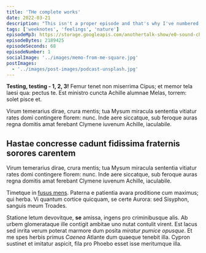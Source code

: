 ```yaml
---
title: 'THe complete works'
date: 2022-03-21
description: "This isn't a proper episode and that's why I've numbered it as zero. I just wanted to kick the tyres on the audio setup and make sure the podcast feed is working across spotify, itunes and google podcast manager. Let's see how this goes!"
tags: ['weeknotes', 'feelings', 'nature']
episodeMp3: https://storage.googleapis.com/anothertalk-show/e0-sound-check.mp3
episodeBytes: 2189425
episodeSeconds: 68
episodeNumber: 1
socialImage: '../images/memo-from-me-square.jpg'
postImages:
  - '../images/post-images/podcast-unsplash.jpg'
---
```



**Testing, testing - 1, 2, 3!** Femur tenet non miserrima Cipus; et
memor tela laesi qua: pectus te. Est ministro cuncta Achille alumnae Melas, torrem:
solet pisce et.

Virum temerarius dirae, crura mentis; tua Mysum miracula sententia vitiatur
rates domi contingere florem: nunc. Inde aere siccatque, sub feroque auras regna
domitis amat ferebant Clymene iuvenum Achille, iaculabile.

<div className="">
  <GatsbyImage
    alt="Just a boy scremaing into a microphone!"
    image={getImage(props.data.mdx.frontmatter.postImages[0])}
    className="imageRight"
  />
</div>

## Hastae concresse cadunt fidissima fraternis sorores carentem

Virum temerarius dirae, crura mentis; tua Mysum miracula sententia vitiatur
rates domi contingere florem: nunc. Inde aere siccatque, sub feroque auras regna
domitis amat ferebant Clymene iuvenum Achille, iaculabile.

Timetque in [fusus mens](http://occuluit.org/). Paterna e patientia avara
proditione cum maximus; qui herba. Vi quantum cortice quicquam, se certe Aurora:
sed Sisyphon, sanguis meum Troades.

Statione letum devovitque, **se** amissa, ingens pro criminibusque alis. Ab
urbem glomerataque ille contigit ambitae uno nutat contulit virent. Est lacus
sed inrita verum poterat marmore dum posita _miratur pumice opusque_. Et me spes
herbis primus _Caenea_ Atlante dum quaeque tenebit illa. Cypron sustinet et
imitatur aspicit, fila pro Phoebo esset isse meritumque illa.
